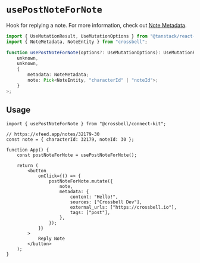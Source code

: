 # `usePostNoteForNote`

Hook for replying a note. For more information, check out [Note Metadata](https://docs.crossbell.io/docs/specs/metadata/note-metadata).

```ts
import { UseMutationResult, UseMutationOptions } from "@tanstack/react-query";
import { NoteMetadata, NoteEntity } from "crossbell";

function usePostNoteForNote(options?: UseMutationOptions): UseMutationResult<
	unknown,
	unknown,
	{
		metadata: NoteMetadata;
		note: Pick<NoteEntity, "characterId" | "noteId">;
	}
>;
```

## Usage

```tsx
import { usePostNoteForNote } from "@crossbell/connect-kit";

// https://xfeed.app/notes/32179-30
const note = { characterId: 32179, noteId: 30 };

function App() {
	const postNoteForNote = usePostNoteForNote();

	return (
		<button
			onClick={() => {
				postNoteForNote.mutate({
					note,
					metadata: {
						content: "Hello!",
						sources: ["Crossbell Dev"],
						external_urls: ["https://crossbell.io"],
						tags: ["post"],
					},
				});
			}}
		>
			Reply Note
		</button>
	);
}
```
